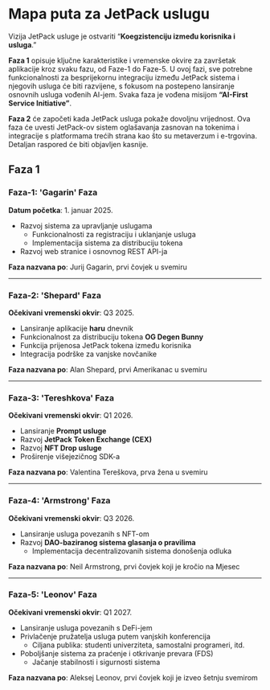 # Mapa puta za JetPack uslugu

Vizija JetPack usluge je ostvariti “**Koegzistenciju između korisnika i usluga**.”

**Faza 1** opisuje ključne karakteristike i vremenske okvire za završetak aplikacije kroz svaku fazu, od Faze-1 do Faze-5. U ovoj fazi, sve potrebne funkcionalnosti za besprijekornu integraciju između JetPack sistema i njegovih usluga će biti razvijene, s fokusom na postepeno lansiranje osnovnih usluga vođenih AI-jem. Svaka faza je vođena misijom **“AI-First Service Initiative”**.

**Faza 2** će započeti kada JetPack usluga pokaže dovoljnu vrijednost. Ova faza će uvesti JetPack-ov sistem oglašavanja zasnovan na tokenima i integracije s platformama trećih strana kao što su metaverzum i e-trgovina. Detaljan raspored će biti objavljen kasnije.


## Faza 1

### **Faza-1: 'Gagarin' Faza**
**Datum početka**: 1. januar 2025.

- Razvoj sistema za upravljanje uslugama
  - Funkcionalnosti za registraciju i uklanjanje usluga
  - Implementacija sistema za distribuciju tokena
- Razvoj web stranice i osnovnog REST API-ja

**Faza nazvana po**: Jurij Gagarin, prvi čovjek u svemiru

---

### **Faza-2: 'Shepard' Faza**
**Očekivani vremenski okvir**: Q3 2025.

- Lansiranje aplikacije **haru** dnevnik
- Funkcionalnost za distribuciju tokena **OG Degen Bunny**
- Funkcija prijenosa JetPack tokena između korisnika
- Integracija podrške za vanjske novčanike

**Faza nazvana po**: Alan Shepard, prvi Amerikanac u svemiru

---

### **Faza-3: 'Tereshkova' Faza**
**Očekivani vremenski okvir**: Q1 2026.

- Lansiranje **Prompt usluge**
- Razvoj **JetPack Token Exchange (CEX)**
- Razvoj **NFT Drop usluge**
- Proširenje višejezičnog SDK-a

**Faza nazvana po**: Valentina Tereškova, prva žena u svemiru

---

### **Faza-4: 'Armstrong' Faza**
**Očekivani vremenski okvir**: Q3 2026.

- Lansiranje usluga povezanih s NFT-om
- Razvoj **DAO-baziranog sistema glasanja o pravilima**
  - Implementacija decentralizovanih sistema donošenja odluka

**Faza nazvana po**: Neil Armstrong, prvi čovjek koji je kročio na Mjesec

---

### **Faza-5: 'Leonov' Faza**
**Očekivani vremenski okvir**: Q1 2027.

- Lansiranje usluga povezanih s DeFi-jem
- Privlačenje pružatelja usluga putem vanjskih konferencija
  - Ciljana publika: studenti univerziteta, samostalni programeri, itd.
- Poboljšanje sistema za praćenje i otkrivanje prevara (FDS)
  - Jačanje stabilnosti i sigurnosti sistema

**Faza nazvana po**: Aleksej Leonov, prvi čovjek koji je izveo šetnju svemirom